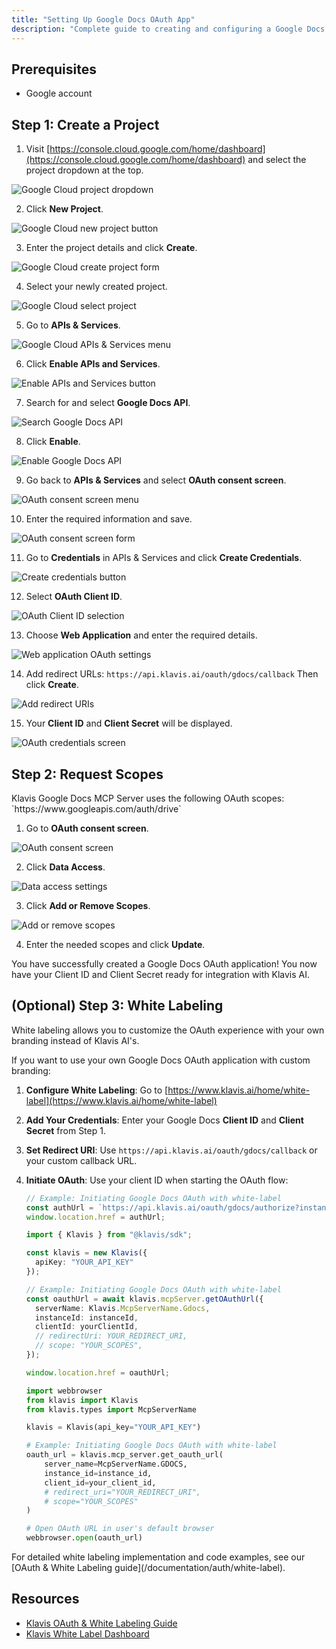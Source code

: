 ```yaml
---
title: "Setting Up Google Docs OAuth App"
description: "Complete guide to creating and configuring a Google Docs OAuth application"
---
```


## Prerequisites

- Google account

## Step 1: Create a Project

1. Visit [https://console.cloud.google.com/home/dashboard](https://console.cloud.google.com/home/dashboard) and select the project dropdown at the top.

<img src="/images/knowledge-base/google_docs_oauth_app/step1_box.png" alt="Google Cloud project dropdown" />

2. Click **New Project**.

<img src="/images/knowledge-base/google_docs_oauth_app/step2_new_project.png" alt="Google Cloud new project button" />

3. Enter the project details and click **Create**.

<img src="/images/knowledge-base/google_docs_oauth_app/step3_create.png" alt="Google Cloud create project form" />

4. Select your newly created project.

<img src="/images/knowledge-base/google_docs_oauth_app/step4_select_project.png" alt="Google Cloud select project" />

5. Go to **APIs & Services**.

<img src="/images/knowledge-base/google_docs_oauth_app/step5_apis_and_services.png" alt="Google Cloud APIs & Services menu" />

6. Click **Enable APIs and Services**.

<img src="/images/knowledge-base/google_docs_oauth_app/step6_enable_api_services.png" alt="Enable APIs and Services button" />

7. Search for and select **Google Docs API**.

<img src="/images/knowledge-base/google_docs_oauth_app/step7_select_docs.png" alt="Search Google Docs API" />

8. Click **Enable**.

<img src="/images/knowledge-base/google_docs_oauth_app/step8_enable.png" alt="Enable Google Docs API" />

9. Go back to **APIs & Services** and select **OAuth consent screen**.

<img src="/images/knowledge-base/google_docs_oauth_app/step9_oauth_screen.png" alt="OAuth consent screen menu" />

10. Enter the required information and save.

<img src="/images/knowledge-base/google_docs_oauth_app/step10_info.png" alt="OAuth consent screen form" />

11. Go to **Credentials** in APIs & Services and click **Create Credentials**.

<img src="/images/knowledge-base/google_docs_oauth_app/step11_CreateCredentials.png" alt="Create credentials button" />

12. Select **OAuth Client ID**.

<img src="/images/knowledge-base/google_docs_oauth_app/step12_OAuthClientID.png" alt="OAuth Client ID selection" />

13. Choose **Web Application** and enter the required details.

<img src="/images/knowledge-base/google_docs_oauth_app/step13_WebApplication.png" alt="Web application OAuth settings" />

14. Add redirect URLs:
    `https://api.klavis.ai/oauth/gdocs/callback`
    Then click **Create**.

<img src="/images/knowledge-base/google_docs_oauth_app/step14_redirect_uri.png" alt="Add redirect URIs" />

15. Your **Client ID** and **Client Secret** will be displayed.

<img src="/images/knowledge-base/google_docs_oauth_app/step15_credentials.png" alt="OAuth credentials screen" />


## Step 2: Request Scopes

<Note>
Klavis Google Docs MCP Server uses the following OAuth scopes:
`https://www.googleapis.com/auth/drive`
</Note>

1. Go to **OAuth consent screen**.

<img src="/images/knowledge-base/google_docs_oauth_app/scope1_oauth.png" alt="OAuth consent screen" />

2. Click **Data Access**.

<img src="/images/knowledge-base/google_docs_oauth_app/scope2_data_access.png" alt="Data access settings" />

3. Click **Add or Remove Scopes**.

<img src="/images/knowledge-base/google_docs_oauth_app/scope3_add_scopes.png" alt="Add or remove scopes" />

4. Enter the needed scopes and click **Update**.

<Check>
You have successfully created a Google Docs OAuth application! You now have your Client ID and Client Secret ready for integration with Klavis AI.
</Check>

## (Optional) Step 3: White Labeling

<Note>
White labeling allows you to customize the OAuth experience with your own branding instead of Klavis AI's.
</Note>

If you want to use your own Google Docs OAuth application with custom branding:

1. **Configure White Labeling**: Go to [https://www.klavis.ai/home/white-label](https://www.klavis.ai/home/white-label)
2. **Add Your Credentials**: Enter your Google Docs **Client ID** and **Client Secret** from Step 1.
3. **Set Redirect URI**: Use `https://api.klavis.ai/oauth/gdocs/callback` or your custom callback URL.
4. **Initiate OAuth**: Use your client ID when starting the OAuth flow:

   <CodeGroup>
   
   ```javascript without SDK
   // Example: Initiating Google Docs OAuth with white-label
   const authUrl = `https://api.klavis.ai/oauth/gdocs/authorize?instance_id=${instanceId}&client_id=${yourClientId}`;
   window.location.href = authUrl;
   ```
   
   ```typescript TypeScript SDK
   import { Klavis } from "@klavis/sdk";
   
   const klavis = new Klavis({
     apiKey: "YOUR_API_KEY"
   });
   
   // Example: Initiating Google Docs OAuth with white-label
   const oauthUrl = await klavis.mcpServer.getOAuthUrl({
     serverName: Klavis.McpServerName.Gdocs,
     instanceId: instanceId,
     clientId: yourClientId,
     // redirectUri: YOUR_REDIRECT_URI,
     // scope: "YOUR_SCOPES", 
   });
   
   window.location.href = oauthUrl;
   ```
   
   ```python Python SDK
   import webbrowser
   from klavis import Klavis
   from klavis.types import McpServerName
   
   klavis = Klavis(api_key="YOUR_API_KEY")
   
   # Example: Initiating Google Docs OAuth with white-label
   oauth_url = klavis.mcp_server.get_oauth_url(
       server_name=McpServerName.GDOCS,
       instance_id=instance_id,
       client_id=your_client_id,
       # redirect_uri="YOUR_REDIRECT_URI",
       # scope="YOUR_SCOPES"
   )
   
   # Open OAuth URL in user's default browser
   webbrowser.open(oauth_url)
   ```
   
   </CodeGroup>
<Tip>
For detailed white labeling implementation and code examples, see our [OAuth & White Labeling guide](/documentation/auth/white-label).
</Tip>

## Resources
- [Klavis OAuth & White Labeling Guide](/documentation/auth/white-label)
- [Klavis White Label Dashboard](https://www.klavis.ai/home/white-label)